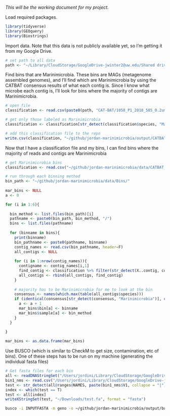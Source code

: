 *This will be the working document for my project.*

Load required packages.

```r
library(tidyverse)
library(GEOquery)
library(Biostrings)
```

Import data. Note that this data is not publicly available yet, so I'm getting it from my Google Drive.

```r
# set path to all data
path <- "~/Library/CloudStorage/GoogleDrive-jwinter2@uw.edu/Shared drives/Rocap Lab/Project_ODZ_Marinimicrobia_Jordan/"
```

Find bins that are Marinimicrobia. These bins are MAGs (metagenome assembled genomes), and I'll find which are Marinimicrobia by using the CATBAT consensus results of what each contig is. Since I know what microbe each contig is, I'll look for bins where the majority of contigs are Marinimicrobia.

```r
# open file
classification <- read.csv(paste0(path, "CAT-BAT/1058_P1_2018_585_0.2um/1058_P1_2018_585_0.2um_assembly_plus.contig2classification_names.txt"), sep = "\t")

# get only those labeled as Marinimicrobia
classification <- classification[str_detect(classification$species, "Marinimicrobia"),]

# add this classification file to the repo
write.csv(classification, "~/github/jordan-marinimicrobia/output/CATBAT_marinimicrobia.csv")
```

Now that I have a classification file and my bins, I can find bins where the majority of reads and contigs are Marinimicrobia

```r
# get Marinimicrobia bins
classification <- read.csv("~/github/jordan-marinimicrobia/data/CATBAT_all.txt", sep = "\t")

# run through each binning method
bin_path <- "~/github/jordan-marinimicrobia/data/Bins/"
  
mar_bins <- NULL
a <- 0

for (i in 1:6){
  
  bin_method <- list.files(bin_path)[i]
  pathname <- paste0(bin_path, bin_method, "/")
  bins <- list.files(pathname)
  
  for (binname in bins){
    print(binname)
    bin_pathname <- paste0(pathname, binname)
    contig_names <- read.csv(bin_pathname, header=F)
    all_contigs <- NULL
    
    for (i in 1:nrow(contig_names)){
      contigname <- contig_names[i,1]
      find_contig <- classification %>% filter(str_detect(X..contig, contigname))
      all_contigs <- rbind(all_contigs, find_contig)
    }
    
    # majority has to be Marinimicrobia for me to look at the bin
    consensus <- names(which.max(table(all_contigs$species)))
    if (identical(consensus[str_detect(consensus, "Marinimicrobia")], character(0)) == F){
      a <- a + 1
      mar_bins$bin[a] <- binname
      mar_bins$sample[a] <- bin_method
    }
  }
  
}

mar_bins <- as.data.frame(mar_bins)
```

Use BUSCO (which is similar to CheckM to get size, contamination, etc of bins). One of these steps has to be run on my machine (generating the individual fasta files)

```r
# Get fasta files for each bin
all <- readDNAStringSet("/Users/jordini/Library/CloudStorage/GoogleDrive-jwinter2@uw.edu/Shared drives/Rocap Lab/Project_ODZ_Marinimicrobia_Jordan/Annotations/1058_P1_2018_585_0.2um_assembly_plus.fna")
bin1_nms <- read.csv("/Users/jordini/Library/CloudStorage/GoogleDrive-jwinter2@uw.edu/Shared drives/Rocap Lab/Project_ODZ_Marinimicrobia_Jordan/Bins/47_sample_bam_bins/47_sample_bam_bin.234", header = F)
test <- str_detect(all@ranges@NAMES, paste(bin1_nms$V1, collapse = "|"))
index <- which(test == T)
test <- all[index]
writeXStringSet(test, "~/Downloads/test.fa", format = "fasta")
```

```bash
busco -i INPUTFASTA -m geno -o ~/github/jordan-marinimicrobia/output/busco_outputs -c 8 --auto-lineage
```

